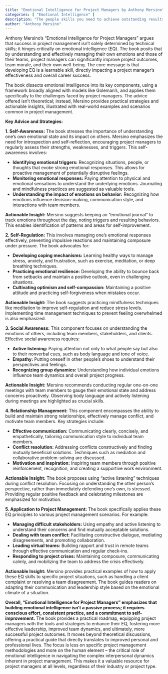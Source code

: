 ```yaml
---
title: "Emotional Intelligence for Project Managers by Anthony Mersino"
categories: [ "Emotional Intelligence" ]
description: "The people skills you need to achieve outstanding results"
author: "Anthony Mersino"
---
```

Anthony Mersino's "Emotional Intelligence for Project Managers" argues that success in project management isn't solely determined by technical skills; it hinges critically on emotional intelligence (EQ).  The book posits that by understanding and effectively managing their own emotions and those of their teams, project managers can significantly improve project outcomes, team morale, and their own well-being.  The core message is that developing EQ is a learnable skill, directly impacting a project manager's effectiveness and overall career success.

The book dissects emotional intelligence into its key components, using a framework broadly aligned with models like Goleman's, and applies them specifically to the challenges faced by project managers.  The advice offered isn't theoretical; instead, Mersino provides practical strategies and actionable insights, illustrated with real-world examples and scenarios common in project management.

**Key Advice and Strategies:**

**1. Self-Awareness:** The book stresses the importance of understanding one's own emotional state and its impact on others.  Mersino emphasizes the need for introspection and self-reflection, encouraging project managers to regularly assess their strengths, weaknesses, and triggers.  This self-awareness involves:

* **Identifying emotional triggers:** Recognizing situations, people, or thoughts that evoke strong emotional responses.  This allows for proactive management of potentially disruptive feelings.
* **Monitoring emotional responses:**  Paying attention to physical and emotional sensations to understand the underlying emotions. Journaling and mindfulness practices are suggested as valuable tools.
* **Understanding the impact of emotions on behavior:** Recognizing how emotions influence decision-making, communication style, and interactions with team members.

**Actionable Insight:** Mersino suggests keeping an "emotional journal" to track emotions throughout the day, noting triggers and resulting behaviors. This enables identification of patterns and areas for self-improvement.


**2. Self-Regulation:** This involves managing one's emotional responses effectively, preventing impulsive reactions and maintaining composure under pressure.  The book advocates for:

* **Developing coping mechanisms:** Learning healthy ways to manage stress, anxiety, and frustration, such as exercise, meditation, or deep breathing techniques.
* **Practicing emotional resilience:**  Developing the ability to bounce back from setbacks and maintain a positive outlook, even in challenging situations.
* **Cultivating optimism and self-compassion:**  Maintaining a positive attitude and practicing self-forgiveness when mistakes occur.

**Actionable Insight:**  The book suggests practicing mindfulness techniques like meditation to improve self-regulation and reduce stress levels.  Implementing time management techniques to prevent feeling overwhelmed is also emphasized.


**3. Social Awareness:**  This component focuses on understanding the emotions of others, including team members, stakeholders, and clients.  Effective social awareness requires:

* **Active listening:**  Paying attention not only to what people say but also to their nonverbal cues, such as body language and tone of voice.
* **Empathy:**  Putting oneself in other people's shoes to understand their perspectives and feelings.
* **Recognizing group dynamics:**  Understanding how individual emotions influence team dynamics and overall project progress.

**Actionable Insight:**  Mersino recommends conducting regular one-on-one meetings with team members to gauge their emotional state and address concerns proactively.  Observing body language and actively listening during meetings are highlighted as crucial skills.


**4. Relationship Management:**  This component encompasses the ability to build and maintain strong relationships, effectively manage conflict, and motivate team members.  Key strategies include:

* **Effective communication:**  Communicating clearly, concisely, and empathetically, tailoring communication style to individual team members.
* **Conflict resolution:**  Addressing conflicts constructively and finding mutually beneficial solutions.  Techniques such as mediation and collaborative problem-solving are discussed.
* **Motivation and inspiration:**  Inspiring team members through positive reinforcement, recognition, and creating a supportive work environment.

**Actionable Insight:**  The book proposes using "active listening" techniques during conflict resolution.  Focusing on understanding the other person's perspective, rather than immediately defending one's own, is stressed. Providing regular positive feedback and celebrating milestones are emphasized for motivation.


**5. Application to Project Management:**  The book specifically applies these EQ principles to various project management scenarios.  For example:

* **Managing difficult stakeholders:**  Using empathy and active listening to understand their concerns and find mutually acceptable solutions.
* **Dealing with team conflict:**  Facilitating constructive dialogue, mediating disagreements, and promoting collaboration.
* **Leading virtual teams:**  Building rapport and trust in remote teams through effective communication and regular check-ins.
* **Responding to project crises:**  Maintaining composure, communicating calmly, and mobilizing the team to address the crisis effectively.

**Actionable Insight:**  Mersino provides practical examples of how to apply these EQ skills to specific project situations, such as handling a client complaint or resolving a team disagreement.  The book guides readers on adapting their communication and leadership style based on the emotional climate of a situation.


**Overall, "Emotional Intelligence for Project Managers" emphasizes that building emotional intelligence isn't a passive process; it requires conscious effort, consistent practice, and a commitment to self-improvement.** The book provides a practical roadmap, equipping project managers with the tools and strategies to enhance their EQ, fostering more effective leadership, improved team dynamics, and ultimately, more successful project outcomes.  It moves beyond theoretical discussions, offering a practical guide that directly translates to improved personal and professional lives. The focus is less on specific project management methodologies and more on the human element – the critical role of emotional intelligence in navigating the complex interpersonal dynamics inherent in project management.  This makes it a valuable resource for project managers at all levels, regardless of their industry or project type.

